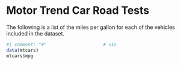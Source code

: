 # Motor Trend Car Road Tests

The following is a list of the miles per gallon for
each of the vehicles included in the dataset.

```{r}
#| comment: "#"                     # <1> 
data(mtcars)
mtcars$mpg
```
